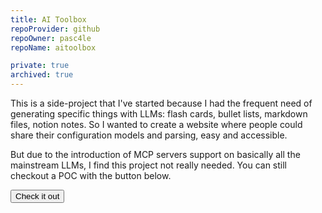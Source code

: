 ```yaml
---
title: AI Toolbox
repoProvider: github
repoOwner: pasc4le
repoName: aitoolbox

private: true
archived: true
---
```



This is a side-project that I've started because I had the frequent need of generating specific
things with LLMs: flash cards, bullet lists, markdown files, notion notes. So I wanted to create a
website where people could share their configuration models and parsing, easy and accessible.

But due to the introduction of MCP servers support on basically all the mainstream LLMs, I
find this project not really needed. You can still checkout a POC with the button below.

<Button type="primary" href="https://aitoolbox-weld.vercel.app/">
  Check it out
</Button>
